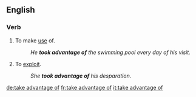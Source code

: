==English==
===Verb===
{{infl|en|verb|head=to [[take]] [[advantage]] [[of]]}}
# To make [[use]] of.
#: ''He '''took advantage of''' the swimming pool every day of his visit.''
# To [[exploit]].
#: ''She '''took advantage of''' his desparation.''

[[de:take advantage of]]
[[fr:take advantage of]]
[[it:take advantage of]]